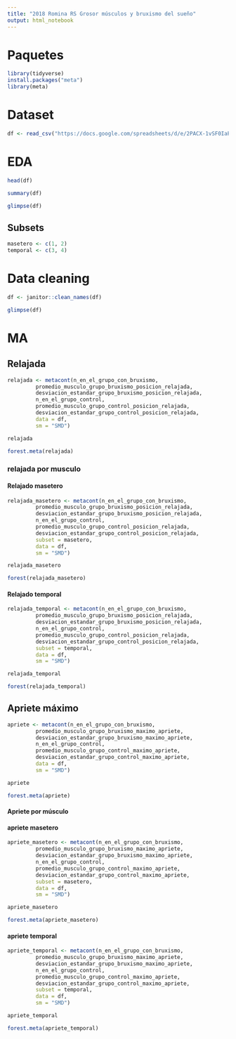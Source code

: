 ```yaml
---
title: "2018 Romina RS Grosor músculos y bruxismo del sueño"
output: html_notebook
---
```


# Paquetes
```r
library(tidyverse)
install.packages("meta")
library(meta)
```


# Dataset
```r
df <- read_csv("https://docs.google.com/spreadsheets/d/e/2PACX-1vSF0IaPzgT1j8zZjCRttANxOh948pFZVaQvBfRafzdfHjDox2lc1KgMGjBfrbqh0HWdtjPXQbYXDhm1/pub?gid=0&single=true&output=csv")
```


# EDA
```r
head(df)
```
```r
summary(df)
```
```r
glimpse(df)
```

## Subsets

```r
masetero <- c(1, 2)
temporal <- c(3, 4)
```

# Data cleaning

```r
df <- janitor::clean_names(df)
```

```r
glimpse(df)
```



# MA
## Relajada
```r
relajada <- metacont(n_en_el_grupo_con_bruxismo,
         promedio_musculo_grupo_bruxismo_posicion_relajada,
         desviacion_estandar_grupo_bruxismo_posicion_relajada, 
         n_en_el_grupo_control, 
         promedio_musculo_grupo_control_posicion_relajada, 
         desviacion_estandar_grupo_control_posicion_relajada, 
         data = df, 
         sm = "SMD")

```

```r
relajada
```


```r
forest.meta(relajada)
```

### relajada por musculo

#### Relajado masetero
```r
relajada_masetero <- metacont(n_en_el_grupo_con_bruxismo,
         promedio_musculo_grupo_bruxismo_posicion_relajada,
         desviacion_estandar_grupo_bruxismo_posicion_relajada, 
         n_en_el_grupo_control, 
         promedio_musculo_grupo_control_posicion_relajada, 
         desviacion_estandar_grupo_control_posicion_relajada, 
         subset = masetero, 
         data = df, 
         sm = "SMD")
```

```r
relajada_masetero
```

```r
forest(relajada_masetero)
```

#### Relajado temporal
```r
relajada_temporal <- metacont(n_en_el_grupo_con_bruxismo,
         promedio_musculo_grupo_bruxismo_posicion_relajada,
         desviacion_estandar_grupo_bruxismo_posicion_relajada, 
         n_en_el_grupo_control, 
         promedio_musculo_grupo_control_posicion_relajada, 
         desviacion_estandar_grupo_control_posicion_relajada, 
         subset = temporal, 
         data = df, 
         sm = "SMD")
```

```r
relajada_temporal
```

```r
forest(relajada_temporal)
```

## Apriete máximo
```r
apriete <- metacont(n_en_el_grupo_con_bruxismo,
         promedio_musculo_grupo_bruxismo_maximo_apriete,
         desviacion_estandar_grupo_bruxismo_maximo_apriete, 
         n_en_el_grupo_control, 
         promedio_musculo_grupo_control_maximo_apriete, 
         desviacion_estandar_grupo_control_maximo_apriete, 
         data = df, 
         sm = "SMD")

```
```r
apriete
```


```r
forest.meta(apriete)
```
#### Apriete por músculo

#### apriete masetero

```r
apriete_masetero <- metacont(n_en_el_grupo_con_bruxismo,
         promedio_musculo_grupo_bruxismo_maximo_apriete,
         desviacion_estandar_grupo_bruxismo_maximo_apriete, 
         n_en_el_grupo_control, 
         promedio_musculo_grupo_control_maximo_apriete, 
         desviacion_estandar_grupo_control_maximo_apriete, 
         subset = masetero, 
         data = df, 
         sm = "SMD")

```
```r
apriete_masetero
```


```r
forest.meta(apriete_masetero)
```


#### apriete temporal
```r
apriete_temporal <- metacont(n_en_el_grupo_con_bruxismo,
         promedio_musculo_grupo_bruxismo_maximo_apriete,
         desviacion_estandar_grupo_bruxismo_maximo_apriete, 
         n_en_el_grupo_control, 
         promedio_musculo_grupo_control_maximo_apriete, 
         desviacion_estandar_grupo_control_maximo_apriete, 
         subset = temporal, 
         data = df, 
         sm = "SMD")

```
```r
apriete_temporal
```


```r
forest.meta(apriete_temporal)
```
